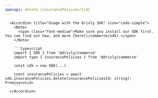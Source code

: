 ```yaml
---
openapi: delete /insurancePolicies/{id}
---
```


      <Accordion title="Usage with the Drivly SDK" icon="code-simple">
        <Note>
          <span class="font-medium">Make sure you install our SDK first. You can find out how, and more [here](/commerce/sdk).</span>
        </Note>

        ```typescript
        import { SDK } from '@drivly/commerce'
        import type { insurancePolicies } from '@drivly/commerce'

        const sdk = new SDK(...)

        const insurancePolicies = await sdk.insurancePolicies.delete(insurancePoliciesId: string): Promise<void>
        ```
      </Accordion>
